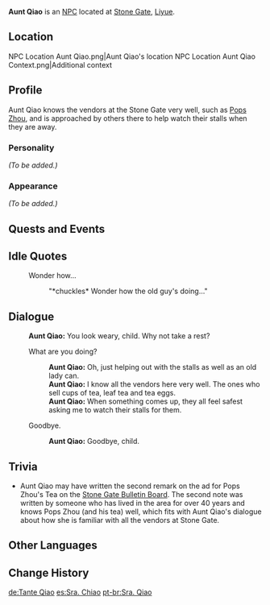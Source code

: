 {{Meta
<!-- Remove this template after adding the missing info -->
|missing_NPC_profile  = yes
}}{{Character Infobox
|type             = NPC
|image            = NPC Aunt Qiao.png
|region           = Liyue
}}
'''Aunt Qiao''' is an [[NPC]] located at [[Stone Gate]], [[Liyue]].

==Location==
<gallery>
NPC Location Aunt Qiao.png|Aunt Qiao's location
NPC Location Aunt Qiao Context.png|Additional context
</gallery>

==Profile==
Aunt Qiao knows the vendors at the Stone Gate very well, such as [[Pops Zhou]], and is approached by others there to help watch their stalls when they are away.

===Personality===
''(To be added.)''

===Appearance===
''(To be added.)''

==Quests and Events==
{{Quests and Events}}

==Idle Quotes==
{{Dialogue start}}
: {{DIcon|Idle}} Wonder how...
:: {{A|VO Aunt Qiao 01.ogg}} "*chuckles* Wonder how the old guy's doing..."
{{Dialogue end}}

==Dialogue==
{{Dialogue start}}
:'''Aunt Qiao:''' You look weary, child. Why not take a rest?
:{{DIcon}} What are you doing?
::'''Aunt Qiao:''' Oh, just helping out with the stalls as well as an old lady can.
::'''Aunt Qiao:''' I know all the vendors here very well. The ones who sell cups of tea, leaf tea and tea eggs.
::'''Aunt Qiao:''' When something comes up, they all feel safest asking me to watch their stalls for them.
:{{DIcon}} Goodbye.
::'''Aunt Qiao:''' Goodbye, child.
{{Dialogue end}}

==Trivia==
*Aunt Qiao may have written the second remark on the ad for Pops Zhou's Tea on the [[Stone Gate Bulletin Board#Pops Zhou's Tea|Stone Gate Bulletin Board]]. The second note was written by someone who has lived in the area for over 40 years and knows Pops Zhou (and his tea) well, which fits with Aunt Qiao's dialogue about how she is familiar with all the vendors at Stone Gate.

==Other Languages==
{{Other Languages
|default_hidden = 1
|en      = Aunt Qiao
|zhs     = 乔姨
|zhs_rm  = Qiáo Yí
|zht     = 喬姨
|zht_rm  = Qiáo Yí
|ja      = 喬おば
|ja_rm   = Kyou-oba{{Assumed}}
|ko      = 교 아주머니
|ko_rm   = Gyo Ajumeoni
|es      = Sra. Chiao
|fr      = Tante Qiao
|ru      = Бабуля Цяо
|th      = ป้า Qiao
|th_rm   = Pa Qiao
|vi      = Dì Qiao
|de      = Tante Qiao
|id      = Bibi Qiao
|pt      = Sra. Qiao
|tr      = Qiao Teyze
|it      = Zia Qiao
}}

==Change History==
{{Change History|1.0}}

[[de:Tante Qiao]]
[[es:Sra. Chiao]]
[[pt-br:Sra. Qiao]]